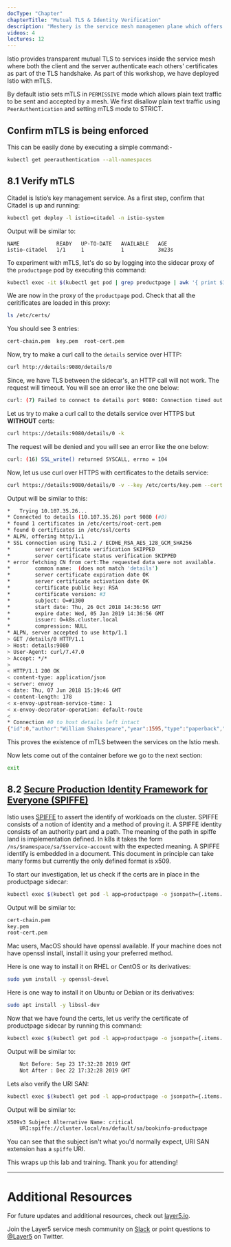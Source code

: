 ```yaml
---
docType: "Chapter"
chapterTitle: "Mutual TLS & Identity Verification"
description: "Meshery is the service mesh managemen plane which offers lifecycle, configuration, and performance management of service meshes and their workloads."
videos: 4
lectures: 12
---
```


Istio provides transparent mutual TLS to services inside the service mesh where both the client and the server authenticate each others' certificates as part of the TLS handshake. As part of this workshop, we have deployed Istio with mTLS.

By default istio sets mTLS in `PERMISSIVE` mode which allows plain text traffic to be sent and accepted by a mesh. We first disallow plain text traffic using `PeerAuthentication` and setting mTLS mode to STRICT.

## Confirm mTLS is being enforced

This can be easily done by executing a simple command:-

```sh
kubectl get peerauthentication --all-namespaces
```

## 8.1 Verify mTLS

Citadel is Istio’s key management service. As a first step, confirm that Citadel is up and running:

```sh
kubectl get deploy -l istio=citadel -n istio-system
```

Output will be similar to:

```
NAME            READY   UP-TO-DATE   AVAILABLE   AGE
istio-citadel   1/1     1            1           3m23s
```

To experiment with mTLS, let's do so by logging into the sidecar proxy of the `productpage` pod by executing this command:

```sh
kubectl exec -it $(kubectl get pod | grep productpage | awk '{ print $1 }') -c istio-proxy -- /bin/bash
```

We are now in the proxy of the `productpage` pod. Check that all the ceritificates are loaded in this proxy:

```sh
ls /etc/certs/
```

You should see 3 entries:

```sh
cert-chain.pem  key.pem  root-cert.pem
```

Now, try to make a curl call to the `details` service over HTTP:

```sh
curl http://details:9080/details/0
```

Since, we have TLS between the sidecar's, an HTTP call will not work. The request will timeout. You will see an error like the one below:

```sh
curl: (7) Failed to connect to details port 9080: Connection timed out
```

Let us try to make a curl call to the details service over HTTPS but **WITHOUT** certs:

```sh
curl https://details:9080/details/0 -k
```

The request will be denied and you will see an error like the one below:

```sh
curl: (16) SSL_write() returned SYSCALL, errno = 104
```

Now, let us use curl over HTTPS with certificates to the details service:

```sh
curl https://details:9080/details/0 -v --key /etc/certs/key.pem --cert /etc/certs/cert-chain.pem --cacert /etc/certs/root-cert.pem -k
```

Output will be similar to this:

```sh
*   Trying 10.107.35.26...
* Connected to details (10.107.35.26) port 9080 (#0)
* found 1 certificates in /etc/certs/root-cert.pem
* found 0 certificates in /etc/ssl/certs
* ALPN, offering http/1.1
* SSL connection using TLS1.2 / ECDHE_RSA_AES_128_GCM_SHA256
*        server certificate verification SKIPPED
*        server certificate status verification SKIPPED
* error fetching CN from cert:The requested data were not available.
*        common name:  (does not match 'details')
*        server certificate expiration date OK
*        server certificate activation date OK
*        certificate public key: RSA
*        certificate version: #3
*        subject: O=#1300
*        start date: Thu, 26 Oct 2018 14:36:56 GMT
*        expire date: Wed, 05 Jan 2019 14:36:56 GMT
*        issuer: O=k8s.cluster.local
*        compression: NULL
* ALPN, server accepted to use http/1.1
> GET /details/0 HTTP/1.1
> Host: details:9080
> User-Agent: curl/7.47.0
> Accept: */*
>
< HTTP/1.1 200 OK
< content-type: application/json
< server: envoy
< date: Thu, 07 Jun 2018 15:19:46 GMT
< content-length: 178
< x-envoy-upstream-service-time: 1
< x-envoy-decorator-operation: default-route
<
* Connection #0 to host details left intact
{"id":0,"author":"William Shakespeare","year":1595,"type":"paperback","pages":200,"publisher":"PublisherA","language":"English","ISBN-10":"1234567890","ISBN-13":"123-1234567890"}
```

This proves the existence of mTLS between the services on the Istio mesh.

Now lets come out of the container before we go to the next section:

```sh
exit
```

## 8.2 [Secure Production Identity Framework for Everyone (SPIFFE)](https://spiffe.io/)

Istio uses [SPIFFE](https://spiffe.io/) to assert the identify of workloads on the cluster. SPIFFE consists of a notion of identity and a method of proving it. A SPIFFE identity consists of an authority part and a path. The meaning of the path in spiffe land is implementation defined. In k8s it takes the form `/ns/$namespace/sa/$service-account` with the expected meaning. A SPIFFE identify is embedded in a document. This document in principle can take many forms but currently the only defined format is x509.

To start our investigation, let us check if the certs are in place in the productpage sidecar:

```sh
kubectl exec $(kubectl get pod -l app=productpage -o jsonpath={.items..metadata.name}) -c istio-proxy -- ls /etc/certs
```

Output will be similar to:

```sh
cert-chain.pem
key.pem
root-cert.pem
```

Mac users, MacOS should have openssl available. If your machine does not have openssl install, install it using your preferred method.

Here is one way to install it on RHEL or CentOS or its derivatives:

```sh
sudo yum install -y openssl-devel
```

Here is one way to install it on Ubuntu or Debian or its derivatives:

```sh
sudo apt install -y libssl-dev
```

Now that we have found the certs, let us verify the certificate of productpage sidecar by running this command:

```sh
kubectl exec $(kubectl get pod -l app=productpage -o jsonpath={.items..metadata.name}) -c istio-proxy -- cat /etc/certs/cert-chain.pem | openssl x509 -text -noout  | grep Validity -A 2
```

Output will be similar to:

```sh
    Not Before: Sep 23 17:32:28 2019 GMT
    Not After : Dec 22 17:32:28 2019 GMT
```

Lets also verify the URI SAN:

```sh
kubectl exec $(kubectl get pod -l app=productpage -o jsonpath={.items..metadata.name}) -c istio-proxy -- cat /etc/certs/cert-chain.pem | openssl x509 -text -noout  | grep 'Subject Alternative Name' -A 1
```

Output will be similar to:

```sh
X509v3 Subject Alternative Name: critical
    URI:spiffe://cluster.local/ns/default/sa/bookinfo-productpage
```

You can see that the subject isn't what you'd normally expect, URI SAN extension has a `spiffe` URI.

This wraps up this lab and training. Thank you for attending!

---

# Additional Resources

For future updates and additional resources, check out [layer5.io](https://layer5.io).

Join the Layer5 service mesh community on [Slack](http://slack.layer5.io) or point questions to [@Layer5](https://twitter.com/layer5) on Twitter.
